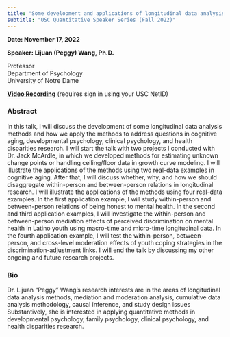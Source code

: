 ```yaml
---
title: "Some development and applications of longitudinal data analysis methods in psychology research"
subtitle: "USC Quantitative Speaker Series (Fall 2022)"
---
```


**Date: November 17, 2022**

**Speaker: Lijuan (Peggy) Wang, Ph.D.**

Professor\
Department of Psychology\
University of Notre Dame

[**Video Recording**](https://drive.google.com/file/d/1xvskoV_VQzKJQnmOtcfPYSC_VhZJkXp1/view?usp=share_link) (requires sign in using your USC NetID)

### Abstract

In this talk, I will discuss the development of some longitudinal data analysis methods and how we apply the methods to address questions in cognitive aging, developmental psychology, clinical psychology, and health disparities research. I will start the talk with two projects I conducted with Dr. Jack McArdle, in which we developed methods for estimating unknown change points or handling ceiling/floor data in growth curve modeling. I will illustrate the applications of the methods using two real-data examples in cognitive aging. After that, I will discuss whether, why, and how we should disaggregate within-person and between-person relations in longitudinal research. I will illustrate the applications of the methods using four real-data examples. In the first application example, I will study within-person and between-person relations of being honest to mental health. In the second and third application examples, I will investigate the within-person and between-person mediation effects of perceived discrimination on mental health in Latino youth using macro-time and micro-time longitudinal data. In the fourth application example, I will test the within-person, between-person, and cross-level moderation effects of youth coping strategies in the discrimination-adjustment links. I will end the talk by discussing my other ongoing and future research projects.

### Bio

Dr. Lijuan "Peggy" Wang's research interests are in the areas of longitudinal data analysis methods, mediation and moderation analysis, cumulative data analysis methodology, causal inference, and study design issues Substantively, she is interested in applying quantitative methods in developmental psychology, family psychology, clinical psychology, and health disparities research.
